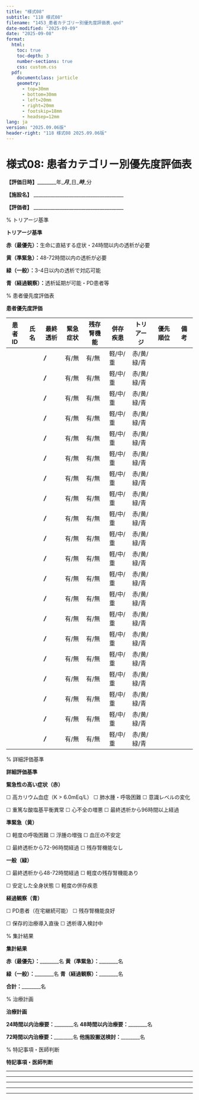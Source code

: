 ```yaml
---
title: "様式08"
subtitle: "118 様式08"
filename: "1453_患者カテゴリー別優先度評価表.qmd"
date-modified: "2025-09-09"
date: "2025-09-08"
format: 
  html:
    toc: true
    toc-depth: 3
    number-sections: true
    css: custom.css
  pdf:
    documentclass: jarticle
    geometry: 
      - top=30mm
      - bottom=30mm  
      - left=20mm
      - right=20mm
      - footskip=18mm
      - headsep=12mm
lang: ja
version: "2025.09.06版"
header-right: "118 様式08 2025.09.06版"
---
```



# 様式08: 患者カテゴリー別優先度評価表



**【評価日時】**________年____月____日____時____分



**【施設名】** ______________________________________



**【評価者】** ______________________________________



% トリアージ基準

**トリアージ基準**




**赤（最優先）：**生命に直結する症状・24時間以内の透析が必要



**黄（準緊急）：**48-72時間以内の透析が必要



**緑（一般）：**3-4日以内の透析で対応可能



**青（経過観察）：**透析延期が可能・PD患者等



% 患者優先度評価表

**患者優先度評価**




| **患者ID** | **氏名** | **最終透析** | **緊急症状** | **残存腎機能** | **併存疾患** | **トリアージ** | **優先順位** | **備考** |
|----------|----------|------------|------------|-------------|-------------|-------------|-------------|----------|
|          |          | ___/___    | 有/無      | 有/無        | 軽/中/重     | 赤/黄/緑/青  |             |          |
|          |          | ___/___    | 有/無      | 有/無        | 軽/中/重     | 赤/黄/緑/青  |             |          |
|          |          | ___/___    | 有/無      | 有/無        | 軽/中/重     | 赤/黄/緑/青  |             |          |
|          |          | ___/___    | 有/無      | 有/無        | 軽/中/重     | 赤/黄/緑/青  |             |          |
|          |          | ___/___    | 有/無      | 有/無        | 軽/中/重     | 赤/黄/緑/青  |             |          |
|          |          | ___/___    | 有/無      | 有/無        | 軽/中/重     | 赤/黄/緑/青  |             |          |
|          |          | ___/___    | 有/無      | 有/無        | 軽/中/重     | 赤/黄/緑/青  |             |          |
|          |          | ___/___    | 有/無      | 有/無        | 軽/中/重     | 赤/黄/緑/青  |             |          |
|          |          | ___/___    | 有/無      | 有/無        | 軽/中/重     | 赤/黄/緑/青  |             |          |
|          |          | ___/___    | 有/無      | 有/無        | 軽/中/重     | 赤/黄/緑/青  |             |          |
|          |          | ___/___    | 有/無      | 有/無        | 軽/中/重     | 赤/黄/緑/青  |             |          |
|          |          | ___/___    | 有/無      | 有/無        | 軽/中/重     | 赤/黄/緑/青  |             |          |
|          |          | ___/___    | 有/無      | 有/無        | 軽/中/重     | 赤/黄/緑/青  |             |          |
|          |          | ___/___    | 有/無      | 有/無        | 軽/中/重     | 赤/黄/緑/青  |             |          |
|          |          | ___/___    | 有/無      | 有/無        | 軽/中/重     | 赤/黄/緑/青  |             |          |
|          |          | ___/___    | 有/無      | 有/無        | 軽/中/重     | 赤/黄/緑/青  |             |          |
|          |          | ___/___    | 有/無      | 有/無        | 軽/中/重     | 赤/黄/緑/青  |             |          |
|          |          | ___/___    | 有/無      | 有/無        | 軽/中/重     | 赤/黄/緑/青  |             |          |
|          |          | ___/___    | 有/無      | 有/無        | 軽/中/重     | 赤/黄/緑/青  |             |          |
|          |          | ___/___    | 有/無      | 有/無        | 軽/中/重     | 赤/黄/緑/青  |             |          |



% 詳細評価基準

**詳細評価基準**




**緊急性の高い症状（赤）**

☐ 高カリウム血症（K > 6.0mEq/L）     ☐ 肺水腫・呼吸困難     ☐ 意識レベルの変化

☐ 重篤な酸塩基平衡異常     ☐ 心不全の増悪     ☐ 最終透析から96時間以上経過



**準緊急（黄）**

☐ 軽度の呼吸困難     ☐ 浮腫の増強     ☐ 血圧の不安定

☐ 最終透析から72-96時間経過     ☐ 残存腎機能なし



**一般（緑）**

☐ 最終透析から48-72時間経過     ☐ 軽度の残存腎機能あり

☐ 安定した全身状態     ☐ 軽度の併存疾患



**経過観察（青）**

☐ PD患者（在宅継続可能）     ☐ 残存腎機能良好

☐ 保存的治療導入直後     ☐ 透析導入検討中



% 集計結果

**集計結果**




**赤（最優先）：**________名     **黄（準緊急）：**________名



**緑（一般）：**________名     **青（経過観察）：**________名



**合計：**________名



% 治療計画

**治療計画**




**24時間以内治療要：**________名     **48時間以内治療要：**________名



**72時間以内治療要：**________名     **他施設搬送検討：**________名



% 特記事項・医師判断

**特記事項・医師判断**




__________________________________________________



__________________________________________________



__________________________________________________



__________________________________________________



__________________________________________________